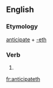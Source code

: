 ==English==

===Etymology===
[[anticipate]] + [[-eth]]

===Verb===
{{infl|en|verb form}}

# {{archaic third-person singular of|anticipate}}

[[fr:anticipateth]]